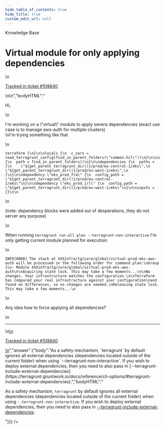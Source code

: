 ```yaml
---
hide_table_of_contents: true
hide_title: true
custom_edit_url: null
---
```



<head>
  <link rel="canonical" href="https://github.com/gruntwork-io/knowledge-base/discussions/486" />
</head>

<CenterLayout>
<span className="searchCategory">Knowledge Base</span>
<h1>Virtual module for only applying dependencies</h1>
<GitHub discussion={{"id":"D_kwDOF8slf84AP7ns","number":486,"author":{"login":"zen"},"title":"Virtual module for only applying dependencies","body":"\nHi,\r\n\r\nI'm working on a \"virtual\" module to apply severa dependencies (exact use case is to manage aws-auth for multiple clusters)\r\nI'm trying something like that\r\n\r\n```\r\nterraform {\r\n}\r\n\r\nlocals {\r\n  c_vars = read_terragrunt_config(find_in_parent_folders(\"common.hcl\"))\r\n}\r\n\r\ninclude {\r\n  path = find_in_parent_folders()\r\n}\r\n\r\ndependencies {\r\n  paths = [\r\n    \"${get_parent_terragrunt_dir()}/prod/eu-central-1/eks\",\r\n    \"${get_parent_terragrunt_dir()}/prod/eu-west-1/eks\",\r\n  ]\r\n}\r\n\r\ndependency \"eks_prod_fra\" {\r\n  config_path = \"${get_parent_terragrunt_dir()}/prod/eu-central-1/eks\"\r\n}\r\n\r\ndependency \"eks_prod_irl\" {\r\n  config_path = \"${get_parent_terragrunt_dir()}/prod/eu-west-1/eks\"\r\n}\r\n\r\ninputs = {}\r\n\r\n```\r\n\r\n(note: dependency blocks were added out of desperations, they do not server any purpose)\r\n\r\nWhen running `terragrunt run-all plan --terragrunt-non-interactive` I'm only getting current module planned for execution:\r\n\r\n```\r\nINFO[0000] The stack at XXXinfra/tg/core/global/virtual-prod-eks-aws-auth will be processed in the following order for command plan:\r\nGroup 1\r\n- Module XXXinfra/tg/core/global/virtual-prod-eks-aws-auth\r\n\r\nAcquiring state lock. This may take a few moments...\r\n\r\nNo changes. Your infrastructure matches the configuration.\r\n\r\nTerraform has compared your real infrastructure against your configuration\r\nand found no differences, so no changes are needed.\r\nReleasing state lock. This may take a few moments...\r\n```\r\n\r\nAny idea how to force applying all dependencies?\n\n---\n\n<ins datetime=\"2022-06-27T14:43:46Z\">\n  <p><a href=\"https://support.gruntwork.io/hc/requests/108840\">Tracked in ticket #108840</a></p>\n</ins>\n","bodyHTML":"<p dir=\"auto\">Hi,</p>\n<p dir=\"auto\">I'm working on a \"virtual\" module to apply severa dependencies (exact use case is to manage aws-auth for multiple clusters)<br>\nI'm trying something like that</p>\n<div class=\"snippet-clipboard-content notranslate position-relative overflow-auto\" data-snippet-clipboard-copy-content=\"terraform {\n}\n\nlocals {\n  c_vars = read_terragrunt_config(find_in_parent_folders(&quot;common.hcl&quot;))\n}\n\ninclude {\n  path = find_in_parent_folders()\n}\n\ndependencies {\n  paths = [\n    &quot;${get_parent_terragrunt_dir()}/prod/eu-central-1/eks&quot;,\n    &quot;${get_parent_terragrunt_dir()}/prod/eu-west-1/eks&quot;,\n  ]\n}\n\ndependency &quot;eks_prod_fra&quot; {\n  config_path = &quot;${get_parent_terragrunt_dir()}/prod/eu-central-1/eks&quot;\n}\n\ndependency &quot;eks_prod_irl&quot; {\n  config_path = &quot;${get_parent_terragrunt_dir()}/prod/eu-west-1/eks&quot;\n}\n\ninputs = {}\n\"><pre class=\"notranslate\"><code>terraform {\n}\n\nlocals {\n  c_vars = read_terragrunt_config(find_in_parent_folders(\"common.hcl\"))\n}\n\ninclude {\n  path = find_in_parent_folders()\n}\n\ndependencies {\n  paths = [\n    \"${get_parent_terragrunt_dir()}/prod/eu-central-1/eks\",\n    \"${get_parent_terragrunt_dir()}/prod/eu-west-1/eks\",\n  ]\n}\n\ndependency \"eks_prod_fra\" {\n  config_path = \"${get_parent_terragrunt_dir()}/prod/eu-central-1/eks\"\n}\n\ndependency \"eks_prod_irl\" {\n  config_path = \"${get_parent_terragrunt_dir()}/prod/eu-west-1/eks\"\n}\n\ninputs = {}\n\n</code></pre></div>\n<p dir=\"auto\">(note: dependency blocks were added out of desperations, they do not server any purpose)</p>\n<p dir=\"auto\">When running <code class=\"notranslate\">terragrunt run-all plan --terragrunt-non-interactive</code> I'm only getting current module planned for execution:</p>\n<div class=\"snippet-clipboard-content notranslate position-relative overflow-auto\" data-snippet-clipboard-copy-content=\"INFO[0000] The stack at XXXinfra/tg/core/global/virtual-prod-eks-aws-auth will be processed in the following order for command plan:\nGroup 1\n- Module XXXinfra/tg/core/global/virtual-prod-eks-aws-auth\n\nAcquiring state lock. This may take a few moments...\n\nNo changes. Your infrastructure matches the configuration.\n\nTerraform has compared your real infrastructure against your configuration\nand found no differences, so no changes are needed.\nReleasing state lock. This may take a few moments...\"><pre class=\"notranslate\"><code>INFO[0000] The stack at XXXinfra/tg/core/global/virtual-prod-eks-aws-auth will be processed in the following order for command plan:\nGroup 1\n- Module XXXinfra/tg/core/global/virtual-prod-eks-aws-auth\n\nAcquiring state lock. This may take a few moments...\n\nNo changes. Your infrastructure matches the configuration.\n\nTerraform has compared your real infrastructure against your configuration\nand found no differences, so no changes are needed.\nReleasing state lock. This may take a few moments...\n</code></pre></div>\n<p dir=\"auto\">Any idea how to force applying all dependencies?</p>\n<hr>\n<ins datetime=\"2022-06-27T14:43:46Z\">\n  <p dir=\"auto\"><a href=\"https://support.gruntwork.io/hc/requests/108840\" rel=\"nofollow\">Tracked in ticket #108840</a></p>\n</ins>","answer":{"body":"As a safety mechanism, `terragrunt` by default ignores all external dependencies (dependencies located outside of the current folder) when using `--terragrunt-non-interactive`. If you wish to deploy external dependencies, then you need to also pass in [--terragrunt-include-external-dependencies](https://terragrunt.gruntwork.io/docs/reference/cli-options/#terragrunt-include-external-dependencies).","bodyHTML":"<p dir=\"auto\">As a safety mechanism, <code class=\"notranslate\">terragrunt</code> by default ignores all external dependencies (dependencies located outside of the current folder) when using <code class=\"notranslate\">--terragrunt-non-interactive</code>. If you wish to deploy external dependencies, then you need to also pass in <a href=\"https://terragrunt.gruntwork.io/docs/reference/cli-options/#terragrunt-include-external-dependencies\" rel=\"nofollow\">--terragrunt-include-external-dependencies</a>.</p>"}}} />

</CenterLayout>
  

<!-- ##DOCS-SOURCER-START
{
  "sourcePlugin": "github-discussions",
  "hash": "12581a86ddb192ab2769f2292bdd3f78"
}
##DOCS-SOURCER-END -->
